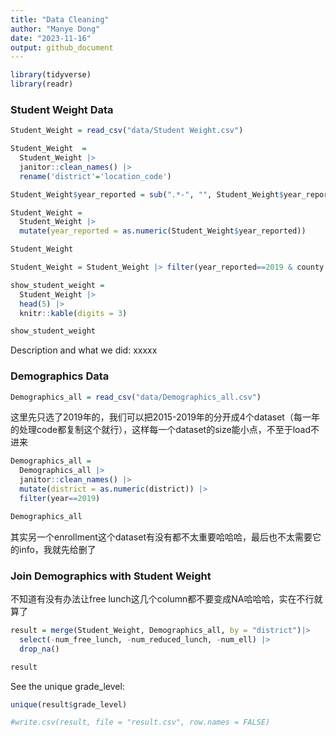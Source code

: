 ```yaml
---
title: "Data Cleaning"
author: "Manye Dong"
date: "2023-11-16"
output: github_document
---
```

```r
library(tidyverse)
library(readr)
```

### Student Weight Data
```r
Student_Weight = read_csv("data/Student Weight.csv")
```

```r
Student_Weight  = 
  Student_Weight |>
  janitor::clean_names() |>
  rename('district'='location_code')

Student_Weight$year_reported = sub(".*-", "", Student_Weight$year_reported)

Student_Weight = 
  Student_Weight |>
  mutate(year_reported = as.numeric(Student_Weight$year_reported))
```

```r
Student_Weight
```

```r
Student_Weight = Student_Weight |> filter(year_reported==2019 & county!='STATEWIDE (EXCLUDING NYC)') |> select(-region, -area_name)
```

```r
show_student_weight = 
  Student_Weight |>
  head(5) |>
  knitr::kable(digits = 3)
```

```r
show_student_weight
```

Description and what we did: xxxxx

### Demographics Data
```r
Demographics_all = read_csv("data/Demographics_all.csv")
```

这里先只选了2019年的，我们可以把2015-2019年的分开成4个dataset（每一年的处理code都复制这个就行），这样每一个dataset的size能小点，不至于load不进来
```r
Demographics_all = 
  Demographics_all |> 
  janitor::clean_names() |>
  mutate(district = as.numeric(district)) |>
  filter(year==2019)

Demographics_all
```

其实另一个enrollment这个dataset有没有都不太重要哈哈哈，最后也不太需要它的info，我就先给删了

### Join Demographics with Student Weight
不知道有没有办法让free lunch这几个column都不要变成NA哈哈哈，实在不行就算了
```r
result = merge(Student_Weight, Demographics_all, by = "district")|>
  select(-num_free_lunch, -num_reduced_lunch, -num_ell) |>
  drop_na()

result
```

See the unique grade_level:
```r
unique(result$grade_level)
```


```r
#write.csv(result, file = "result.csv", row.names = FALSE)
```


